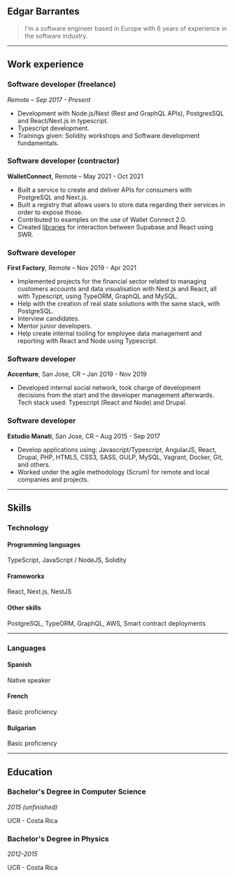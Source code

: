 
<Layout>

<article className="prose dark:prose-invert lg:prose-lg">

# Edgar Barrantes

> I'm a software engineer based in Europe with 6 years of experience in the software industry.

<div className="flex mx-auto max-w-sm -mb-9">

<Social />

</div>

---

## Work experience

### Software developer (freelance)

_Remote – Sep 2017 - Present_

- Development with Node.js/Nest (Rest and GraphQL APIs), PostgresSQL and React/Next.js in typescript.
- Typescript development.
- Trainings given: Solidity workshops and Software development fundamentals.

### Software developer (contractor)

**WalletConnect**, Remote – May 2021 - Oct 2021

- Built a service to create and deliver APIs for consumers with PostgreSQL and Next.js.
- Built a registry that allows users to store data regarding their services in order to expose those.
- Contributed to examples on the use of Wallet Connect 2.0.
- Created [libraries](https://github.com/EdgarBarrantes/supabase-utils) for interaction between Supabase and React using SWR.

### Software developer

**First Factory**, Remote – Nov 2019 - Apr 2021

- Implemented projects for the financial sector related to managing customers accounts and data visualisation with Nest.js and React, all with Typescript, using TypeORM, GraphQL and MySQL.
- Help with the creation of real state solutions with the same stack, with PostgreSQL.
- Interview candidates.
- Mentor junior developers.
- Help create internal tooling for employee data management and reporting with React and Node using Typescript.

### Software developer

**Accenture**, San Jose, CR – Jan 2019 - Nov 2019

- Developed internal social network, took charge of development decisions from the start and the developer management afterwards. Tech stack used: Typescript (React and Node) and Drupal.

### Software developer

**Estudio Manati**, San Jose, CR – Aug 2015 - Sep 2017

- Develop applications using: Javascript/Typescript, AngularJS, React, Drupal, PHP, HTML5, CSS3, SASS, GULP, MySQL, Vagrant, Docker, Git, and others.
- Worked under the agile methodology (Scrum) for remote and local companies and projects.

---

## Skills

### Technology

#### Programming languages

TypeScript, JavaScript / NodeJS, Solidity

#### Frameworks

React, Next.js, NestJS

#### Other skills

PostgreSQL, TypeORM, GraphQL, AWS, Smart contract deployments

---

### Languages

#### Spanish

Native speaker

#### French

Basic proficiency

#### Bulgarian

Basic proficiency

---

## Education

### **Bachelor's Degree in Computer Science**

_2015 (unfinished)_

UCR - Costa Rica

### **Bachelor's Degree in Physics**

_2012-2015_

UCR - Costa Rica

</article>

</Layout>
